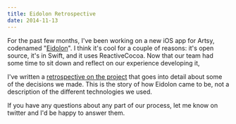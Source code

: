 ```yaml
---
title: Eidolon Retrospective
date: 2014-11-13
---
```



For the past few months, I've been working on a new iOS app for Artsy, codenamed "[Eidolon](https://github.com/artsy/eidolon)". I think it's cool for a couple of reasons: it's open source, it's in Swift, and it uses ReactiveCocoa. Now that our team had some time to sit down and reflect on our experience developing it, 


I've written a [retrospective on the project](http://artsy.github.io/blog/2014/11/13/eidolon-retrospective/) that goes into detail about some of the decisions we made. This is the story of how Eidolon came to be, not a description of the different technologies we used. 

If you have any questions about any part of our process, let me know on twitter and I'd be happy to answer them. 

  